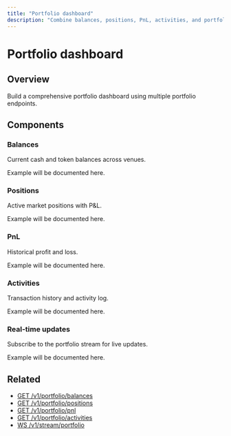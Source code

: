 ```yaml
---
title: "Portfolio dashboard"
description: "Combine balances, positions, PnL, activities, and portfolio stream for a complete view"
---
```


# Portfolio dashboard

## Overview

Build a comprehensive portfolio dashboard using multiple portfolio endpoints.

## Components

### Balances

Current cash and token balances across venues.

Example will be documented here.

### Positions

Active market positions with P&L.

Example will be documented here.

### PnL

Historical profit and loss.

Example will be documented here.

### Activities

Transaction history and activity log.

Example will be documented here.

### Real-time updates

Subscribe to the portfolio stream for live updates.

Example will be documented here.

## Related

- [GET /v1/portfolio/balances](/reference/portfolio-balances)
- [GET /v1/portfolio/positions](/reference/portfolio-positions)
- [GET /v1/portfolio/pnl](/reference/portfolio-pnl)
- [GET /v1/portfolio/activities](/reference/portfolio-activities)
- [WS /v1/stream/portfolio](/ws/portfolio)
